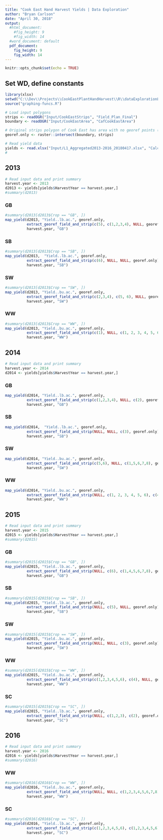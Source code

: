 ---
title: "Cook East Hand Harvest Yields | Data Exploration"
author: "Bryan Carlson"
date: "April 30, 2018"
output:
  #html_document:
    #fig_height: 9
    #fig_width: 14
  #word_document: default
  pdf_document:
    fig_height: 9
    fig_width: 14
---

```{r knitrsetup, include=FALSE}
knitr::opts_chunk$set(echo = TRUE)
```

## Set WD, define constants
```{r setup}
library(xlsx)
setwd("C:\\Dev\\Projects\\CookEastPlantHandHarvest\\R\\dataExplorationLevel1")
source("graphing-funcs.R")

# Load input polygons
strips <- readOGR("Input/CookEastStrips", "Field_Plan_Final")
boundary <- readOGR("Input/CookEastArea", "CafCookEastArea")

# Original strips polygon of Cook East has area with no georef points (and no yield), so remove them
georef.only <- raster::intersect(boundary, strips)

# Read yield data
yields <- read.xlsx("Input/L1_Aggregated2013-2016_20180417.xlsx", "CalculatedYield", colClasses = c("numeric", "character", "character", rep("numeric", 14), "character"))
#
```

## 2013
```{r}
# Read input data and print summary
harvest.year <- 2013
d2013 <- yields[yields$HarvestYear == harvest.year,]
#summary(d2013)
```

### GB
```{r}
#summary(d2013[d2013$Crop == "GB", ])
map_yield(d2013, "Yield..lb.ac.", georef.only, 
          extract_georef_field_and_strip(c(5), c(1,2,3,4), NULL, georef.only), 
          harvest.year, "GB")
```

\newpage
### SB
```{r}
#summary(d2013[d2013$Crop == "SB", ])
map_yield(d2013,  "Yield..lb.ac.", georef.only, 
          extract_georef_field_and_strip(c(6), NULL, NULL, georef.only), 
          harvest.year, "SB")
```

\newpage
### SW
```{r}
#summary(d2013[d2013$Crop == "SW", ])
map_yield(d2013, "Yield..bu.ac.", georef.only,
          extract_georef_field_and_strip(c(2,3,4), c(5, 6), NULL, georef.only), 
          harvest.year, "SW")
```

\newpage
### WW
```{r}
#summary(d2013[d2013$Crop == "WW", ])
map_yield(d2013, "Yield..bu.ac.", georef.only, 
          extract_georef_field_and_strip(c(1), NULL, c(1, 2, 3, 4, 5, 6, 7, 7, 8), georef.only), 
          harvest.year, "WW")
```


\newpage
## 2014
```{r}
# Read input data and print summary
harvest.year <- 2014
d2014 <- yields[yields$HarvestYear == harvest.year,]
```

### GB
```{r}
map_yield(d2014, "Yield..lb.ac.", georef.only, 
          extract_georef_field_and_strip(c(1,2,3,4), NULL, c(2), georef.only), 
          harvest.year, "GB")
```

\newpage
### SB
```{r}
map_yield(d2014,  "Yield..lb.ac.", georef.only, 
          extract_georef_field_and_strip(NULL, NULL, c(3), georef.only), 
          harvest.year, "SB")
```

\newpage
### SW
```{r}
map_yield(d2014, "Yield..bu.ac.", georef.only,
          extract_georef_field_and_strip(c(5,6), NULL, c(1,5,6,7,8), georef.only), 
          harvest.year, "SW")
```

\newpage
### WW
```{r}
map_yield(d2014, "Yield..bu.ac.", georef.only, 
          extract_georef_field_and_strip(NULL, c(1, 2, 3, 4, 5, 6), c(4), georef.only), 
          harvest.year, "WW")
```


\newpage
## 2015
```{r}
# Read input data and print summary
harvest.year <- 2015
d2015 <- yields[yields$HarvestYear == harvest.year,]
#summary(d2015)
```

### GB
```{r}
#summary(d2015[d2015$Crop == "GB", ])
map_yield(d2015, "Yield..lb.ac.", georef.only, 
          extract_georef_field_and_strip(NULL, c(6), c(1,4,5,6,7,8), georef.only), 
          harvest.year, "GB")
```

\newpage
### SB
```{r}
#summary(d2015[d2015$Crop == "SB", ])
map_yield(d2015, "Yield..lb.ac.", georef.only, 
          extract_georef_field_and_strip(NULL, c(5), NULL, georef.only), 
          harvest.year, "SB")
```

\newpage
### SW
```{r}
#summary(d2015[d2015$Crop == "SW", ])
map_yield(d2015, "Yield..bu.ac.", georef.only,
          extract_georef_field_and_strip(NULL, NULL, c(3), georef.only), 
          harvest.year, "SW")
```

\newpage
### WW
```{r}
#summary(d2015[d2015$Crop == "WW", ])
map_yield(d2015, "Yield..bu.ac.", georef.only, 
          extract_georef_field_and_strip(c(1,2,3,4,5,6), c(4), NULL, georef.only), 
          harvest.year, "WW")
```

\newpage
### SC
```{r}
#summary(d2015[d2015$Crop == "SC", ])
map_yield(d2015, "Yield..lb.ac.", georef.only, 
          extract_georef_field_and_strip(NULL, c(1,2,3), c(2), georef.only), 
          harvest.year, "SC")
```


\newpage
## 2016
```{r}
# Read input data and print summary
harvest.year <- 2016
d2016 <- yields[yields$HarvestYear == harvest.year,]
#summary(d2016)
```

### WW
```{r}
#summary(d2016[d2016$Crop == "WW", ])
map_yield(d2016, "Yield..bu.ac.", georef.only, 
          extract_georef_field_and_strip(NULL, NULL, c(1,2,3,4,5,6,7,8), georef.only), 
          harvest.year, "WW")
```

\newpage
### SC
```{r}
#summary(d2016[d2016$Crop == "SC", ])
map_yield(d2016, "Yield..lb.ac.", georef.only, 
          extract_georef_field_and_strip(c(1,2,3,4,5,6), c(1,2,3,4,5,6), c(1, 2), georef.only), 
          harvest.year, "SC")
```
